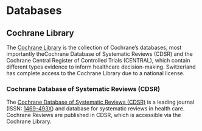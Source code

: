 # Databases {#sec-databases}

## Cochrane Library

The [Cochrane Library](https://www.cochranelibrary.com) is the collection of 
Cochrane's databases, most importantly theCochrane Database of Systematic 
Reviews (CDSR) and the Cochrane Central Register of Controlled Trials (CENTRAL),
which contain different types evidence to inform healthcare decision-making. 
Switzerland has complete access to the Cochrane Library due to a national 
license. 

### Cochrane Database of Systematic Reviews (CDSR)

The [Cochrane Database of Systematic Reviews (CDSR)](https://www.cochranelibrary.com/cdsr/about-cdsr)
is a leading journal (ISSN: [1469-493X](https://portal.issn.org/resource/ISSN/1469-493X)) 
and database for systematic reviews in health care. Cochrane Reviews are 
published in CDSR, which is accessible via the Cochrane Library.

